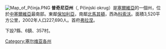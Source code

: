 {{NoteTA
  |G1=地名
  |G2=nationality
}}

[[File:Map_of_Pčinja.PNG|thumb]]
'''普奇尼亞州'''（{{lang|sr|Пчињски округ}}, Pčinjski okrug）是[[塞爾維亞|塞爾維亞]]的一個州，位於[[中塞爾維亞|中塞爾維亞]]最南部。東鄰[[保加利亞|保加利亞]]，南鄰[[北馬其頓|北馬其頓]]，西為[[科索沃|科索沃]]。面積3,520平方公里，2002年人口227,690人。首府[[弗拉涅|弗拉涅]]。

下設7縣、6鎮、357村。

{{Serbia-geo-stub}}
{{coord|display=title}}
{{塞爾維亞行政區劃|nocat}}
[[Category:塞尔维亚各州|Category:塞尔维亚各州]]